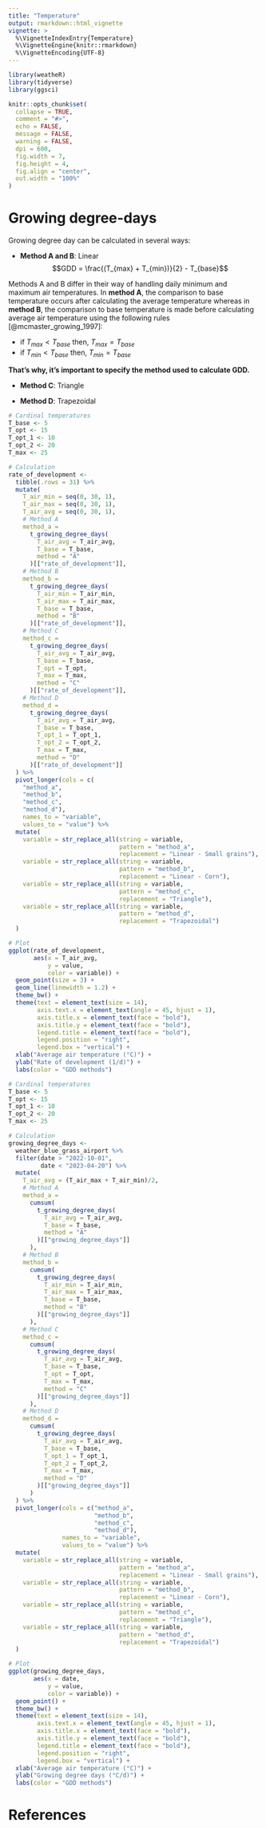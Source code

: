 ```yaml
---
title: "Temperature"
output: rmarkdown::html_vignette
vignette: >
  %\VignetteIndexEntry{Temperature}
  %\VignetteEngine{knitr::rmarkdown}
  %\VignetteEncoding{UTF-8}
---
```


```r
library(weatheR)
library(tidyverse)
library(ggsci)

knitr::opts_chunk$set(
  collapse = TRUE,
  comment = "#>",
  echo = FALSE,
  message = FALSE,
  warning = FALSE,
  dpi = 600,
  fig.width = 7,
  fig.height = 4,
  fig.align = "center",
  out.width = "100%"
)
```

\newpage
# Growing degree-days

Growing degree day can be calculated in several ways:

- **Method A and B**: Linear
$$GDD = \frac{(T_{max} + T_{min})}{2} - T_{base}$$


Methods A and B differ in their way of handling daily minimum and maximum air 
temperatures. In **method A**, the comparison to base temperature occurs
after calculating the average temperature whereas in **method B**, the 
comparison to base temperature is made before calculating average air 
temperature  using the following rules [@mcmaster_growing_1997]:

- if $T_{max} < T_{base}$ then, $T_{max} = T_{base}$ 
- if $T_{min} < T_{base}$ then, $T_{min} = T_{base}$

**That's why, it's important to specify the method used to calculate GDD.**


- **Method C**: Triangle 

- **Method D**: Trapezoidal

```r
# Cardinal temperatures
T_base <- 5
T_opt <- 15
T_opt_1 <- 10
T_opt_2 <- 20
T_max <- 25

# Calculation
rate_of_development <- 
  tibble(.rows = 31) %>% 
  mutate(
    T_air_min = seq(0, 30, 1),
    T_air_max = seq(0, 30, 1),
    T_air_avg = seq(0, 30, 1),
    # Method A
    method_a =
      t_growing_degree_days(
        T_air_avg = T_air_avg,
        T_base = T_base,
        method = "A"
      )[["rate_of_development"]],
    # Method B
    method_b =
      t_growing_degree_days(
        T_air_min = T_air_min,
        T_air_max = T_air_max,
        T_base = T_base,
        method = "B"
      )[["rate_of_development"]],
    # Method C
    method_c =
      t_growing_degree_days(
        T_air_avg = T_air_avg,
        T_base = T_base,
        T_opt = T_opt,
        T_max = T_max,
        method = "C"
      )[["rate_of_development"]],
    # Method D
    method_d = 
      t_growing_degree_days(
        T_air_avg = T_air_avg,
        T_base = T_base,
        T_opt_1 = T_opt_1,
        T_opt_2 = T_opt_2,
        T_max = T_max,
        method = "D"
      )[["rate_of_development"]]
  ) %>% 
  pivot_longer(cols = c(
    "method_a",
    "method_b",
    "method_c",
    "method_d"),
    names_to = "variable",
    values_to = "value") %>% 
  mutate(
    variable = str_replace_all(string = variable,
                               pattern = "method_a",
                               replacement = "Linear - Small grains"),
    variable = str_replace_all(string = variable,
                               pattern = "method_b",
                               replacement = "Linear - Corn"),
    variable = str_replace_all(string = variable,
                               pattern = "method_c",
                               replacement = "Triangle"),
    variable = str_replace_all(string = variable,
                               pattern = "method_d",
                               replacement = "Trapezoidal")
  ) 

# Plot
ggplot(rate_of_development,
       aes(x = T_air_avg,
           y = value,
           color = variable)) +
  geom_point(size = 3) +
  geom_line(linewidth = 1.2) +
  theme_bw() +
  theme(text = element_text(size = 14),
        axis.text.x = element_text(angle = 45, hjust = 1),
        axis.title.x = element_text(face = "bold"),
        axis.title.y = element_text(face = "bold"),
        legend.title = element_text(face = "bold"),
        legend.position = "right",
        legend.box = "vertical") +
  xlab("Average air temperature (°C)") +
  ylab("Rate of development (1/d)") +
  labs(color = "GDD methods")
```


```r
# Cardinal temperatures
T_base <- 5
T_opt <- 15
T_opt_1 <- 10
T_opt_2 <- 20
T_max <- 25

# Calculation
growing_degree_days <- 
  weather_blue_grass_airport %>% 
  filter(date > "2022-10-01",
         date < "2023-04-20") %>% 
  mutate(
    T_air_avg = (T_air_max + T_air_min)/2,
    # Method A
    method_a =
      cumsum(
        t_growing_degree_days(
          T_air_avg = T_air_avg,
          T_base = T_base,
          method = "A"
        )[["growing_degree_days"]]
      ),
    # Method B
    method_b = 
      cumsum(
        t_growing_degree_days(
          T_air_min = T_air_min,
          T_air_max = T_air_max,
          T_base = T_base,
          method = "B"
        )[["growing_degree_days"]]
      ),
    # Method C
    method_c =
      cumsum(
        t_growing_degree_days(
          T_air_avg = T_air_avg,
          T_base = T_base,
          T_opt = T_opt,
          T_max = T_max,
          method = "C"
        )[["growing_degree_days"]]
      ),
    # Method D
    method_d = 
      cumsum(
        t_growing_degree_days(
          T_air_avg = T_air_avg,
          T_base = T_base,
          T_opt_1 = T_opt_1,
          T_opt_2 = T_opt_2,
          T_max = T_max,
          method = "D"
        )[["growing_degree_days"]]
      )
  ) %>% 
  pivot_longer(cols = c("method_a",
                        "method_b",
                        "method_c",
                        "method_d"),
               names_to = "variable",
               values_to = "value") %>% 
  mutate(
    variable = str_replace_all(string = variable,
                               pattern = "method_a",
                               replacement = "Linear - Small grains"),
    variable = str_replace_all(string = variable,
                               pattern = "method_b",
                               replacement = "Linear - Corn"),
    variable = str_replace_all(string = variable,
                               pattern = "method_c",
                               replacement = "Triangle"),
    variable = str_replace_all(string = variable,
                               pattern = "method_d",
                               replacement = "Trapezoidal")
  )

# Plot
ggplot(growing_degree_days,
       aes(x = date,
           y = value,
           color = variable)) +
  geom_point() +
  theme_bw() +
  theme(text = element_text(size = 14),
        axis.text.x = element_text(angle = 45, hjust = 1),
        axis.title.x = element_text(face = "bold"),
        axis.title.y = element_text(face = "bold"),
        legend.title = element_text(face = "bold"),
        legend.position = "right",
        legend.box = "vertical") +
  xlab("Average air temperature (°C)") +
  ylab("Growing degree days (°C/d)") +
  labs(color = "GDD methods")
```

# References
